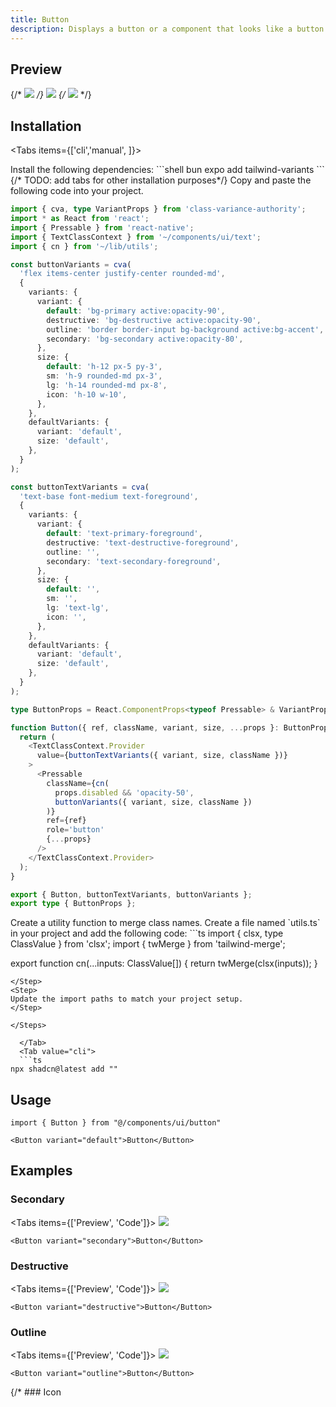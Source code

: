 ```yaml
---
title: Button
description: Displays a button or a component that looks like a button.
---
```



## Preview

{/* ![](./preview/button.png) */}
![](./preview/button.png)
{/* ![](./preview/button1.png) */}

## Installation

<Tabs items={['cli','manual', ]}>
  <Tab value="manual">
   
<Steps>

<Step>
Install the following dependencies:
```shell
bun expo add tailwind-variants
```
{/* TODO: add tabs for other installation purposes*/}

</Step>
<Step>
Copy and paste the following code into your project.

```ts
import { cva, type VariantProps } from 'class-variance-authority';
import * as React from 'react';
import { Pressable } from 'react-native';
import { TextClassContext } from '~/components/ui/text';
import { cn } from '~/lib/utils';

const buttonVariants = cva(
  'flex items-center justify-center rounded-md',
  {
    variants: {
      variant: {
        default: 'bg-primary active:opacity-90',
        destructive: 'bg-destructive active:opacity-90',
        outline: 'border border-input bg-background active:bg-accent',
        secondary: 'bg-secondary active:opacity-80',
      },
      size: {
        default: 'h-12 px-5 py-3',
        sm: 'h-9 rounded-md px-3',
        lg: 'h-14 rounded-md px-8',
        icon: 'h-10 w-10',
      },
    },
    defaultVariants: {
      variant: 'default',
      size: 'default',
    },
  }
);

const buttonTextVariants = cva(
  'text-base font-medium text-foreground',
  {
    variants: {
      variant: {
        default: 'text-primary-foreground',
        destructive: 'text-destructive-foreground',
        outline: '',
        secondary: 'text-secondary-foreground',
      },
      size: {
        default: '',
        sm: '',
        lg: 'text-lg',
        icon: '',
      },
    },
    defaultVariants: {
      variant: 'default',
      size: 'default',
    },
  }
);

type ButtonProps = React.ComponentProps<typeof Pressable> & VariantProps<typeof buttonVariants>;

function Button({ ref, className, variant, size, ...props }: ButtonProps) {
  return (
    <TextClassContext.Provider
      value={buttonTextVariants({ variant, size, className })}
    >
      <Pressable
        className={cn(
          props.disabled && 'opacity-50',
          buttonVariants({ variant, size, className })
        )}
        ref={ref}
        role='button'
        {...props}
      />
    </TextClassContext.Provider>
  );
}

export { Button, buttonTextVariants, buttonVariants };
export type { ButtonProps };
```

</Step>
<Step>
Create a utility function to merge class names. 
Create a file named `utils.ts` in your project and add the following code:
```ts
import { clsx, type ClassValue } from 'clsx';
import { twMerge } from 'tailwind-merge';

export function cn(...inputs: ClassValue[]) {
  return twMerge(clsx(inputs));
}
```
</Step>
<Step>
Update the import paths to match your project setup.
</Step>

</Steps>
  
  </Tab>
  <Tab value="cli">
  ```ts
npx shadcn@latest add ""
```
  </Tab>
</Tabs>




## Usage

```tsx
import { Button } from "@/components/ui/button"
```

```tsx
<Button variant="default">Button</Button>
```

## Examples

### Secondary 
<Tabs  items={['Preview', 'Code']}>
  <Tab value="Preview">
  ![](./preview/button-secondary.png)
  </Tab>
  <Tab value="Code">
  ```tsx
<Button variant="secondary">Button</Button>
```
  </Tab>
</Tabs>




### Destructive
<Tabs  items={['Preview', 'Code']}>
  <Tab value="Preview">
  ![](./preview/button-destructive.png)
  </Tab>
  <Tab value="Code">
```tsx
<Button variant="destructive">Button</Button>
```
  </Tab>
</Tabs>


### Outline
<Tabs  items={['Preview', 'Code']}>
  <Tab value="Preview">
  ![](./preview/button-outline.png)
  </Tab>
  <Tab value="Code">
```tsx
<Button variant="outline">Button</Button>
```
  </Tab>
</Tabs>

{/* ### Icon 
```tsx */}

